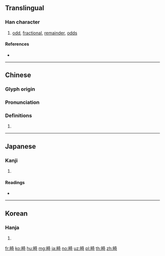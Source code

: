 {{character info/new}}
==Translingual==

===Han character===
{{Han char|rn=102|rad=田|as=08|sn=13|four=64021|canj=WKMR}}

# [[odd]], [[fractional]], [[remainder]], [[odds]]

====References====
* {{Han ref|kx=0765.030|dkj=21893|dj=1176.030|hdz=42545.130|uh=7578|ud=30072|bh=B7EE|bd=47086}}

----

==Chinese==
{{zh-forms}}

===Glyph origin===
{{Han etym}}

===Pronunciation===
{{zh-pron
|m=jī
|c=gei1,kei1
|h=pfs=
|md=
|mn=kî
|w=
|mc=y
|oc=y
|cat=
}}

===Definitions===
{{zh-hanzi}}

# {{rfdef|lang=zh}}

----

==Japanese==

===Kanji===
{{ja-kanji|grade=|rs=田08}}

# {{defn|lang=ja|sort=田08}}

====Readings====
* {{ja-readings|on=[[き]] (ki)|kun=[[はした]] (hashita), [[めずらしい]] (mezurashii), [[かたわ]] (katawa)|nanori=}}

----

==Korean==

===Hanja===
{{ko-hanja|hangeul=기|eumhun=|rv=gi|mr=ki|y=ki}}

# {{defn|lang=ko|sort=田08}}

[[fr:畸]]
[[ko:畸]]
[[hu:畸]]
[[mg:畸]]
[[ja:畸]]
[[no:畸]]
[[uz:畸]]
[[pl:畸]]
[[th:畸]]
[[zh:畸]]